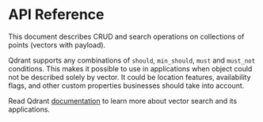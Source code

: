 # API Reference  

This document describes CRUD and search operations on collections of points (vectors with payload).

Qdrant supports any combinations of `should`, `min_should`, `must` and `must_not` conditions.
This makes it possible to use in applications when object could not be described solely by vector. 
It could be location features, availability flags, and other custom properties businesses should take into account.

Read Qdrant [documentation](https://qdrant.tech/documentation/) to learn more about vector search and its applications.